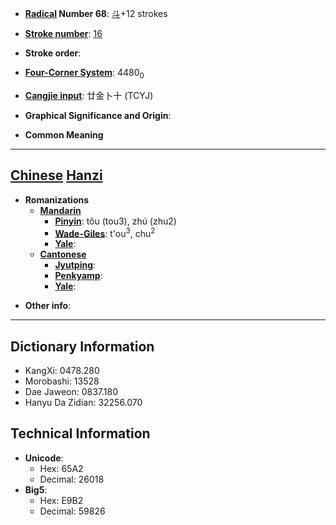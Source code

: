 * '''[[Wiktionary:Chinese radical index| Radical]] Number 68''': [[Wiktionary:Chinese radical index 斗|斗]]+12 strokes

* '''[[Wiktionary:Chinese total strokes index|Stroke number]]''': [[Wiktionary:Chinese total strokes index 16|16]]

* '''Stroke order''': 

* '''[[Wiktionary:Chinese four corner index|Four-Corner System]]''': 4480<sub>0</sub>

* '''[[Wiktionary:Chinese Cangjie index|Cangjie input]]''': 廿金卜十 (TCYJ)

* '''Graphical Significance and Origin''': 

* '''Common Meaning'''

----

== [[Chinese]] [[Hanzi]] ==

* '''Romanizations'''
** '''[[Mandarin]]'''
*** '''[[Pinyin]]''': tǒu (tou3), zhú (zhu2)
*** '''[[Wade-Giles]]''': t'ou<sup>3</sup>, chu<sup>2</sup>
*** '''[[Yale]]''': 
** '''[[Cantonese]]'''
*** '''[[Jyutping]]''':
*** '''[[Penkyamp]]''': 
*** '''[[Yale]]''': 

* '''Other info''': 

----

== Dictionary Information ==

* KangXi: 0478.280
* Morobashi: 13528
* Dae Jaweon: 0837.180
* Hanyu Da Zidian: 32256.070

== Technical Information ==

* '''Unicode''':
** Hex: 65A2
** Decimal: 26018
* '''Big5''':
** Hex: E9B2
** Decimal: 59826